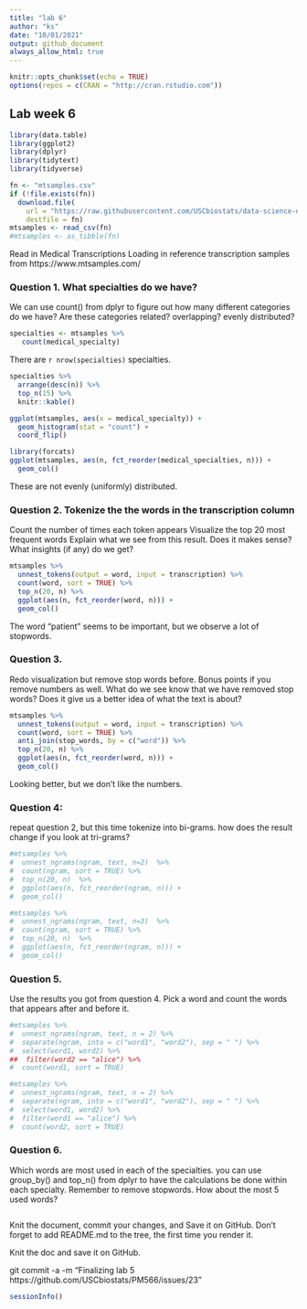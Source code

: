 ```yaml
---
title: "lab 6"
author: "ks"
date: "10/01/2021"
output: github_document
always_allow_html: true
---
```


```r
knitr::opts_chunk$set(echo = TRUE)
options(repos = c(CRAN = "http://cran.rstudio.com"))
```

## Lab week 6 

```r
library(data.table)
library(ggplot2)
library(dplyr)
library(tidytext)
library(tidyverse)
```


```r
fn <- "mtsamples.csv"
if (!file.exists(fn))
  download.file(
    url = "https://raw.githubusercontent.com/USCbiostats/data-science-data/master/00_mtsamples/mtsamples.csv",
    destfile = fn)
mtsamples <- read_csv(fn)
#mtsamples <- as_tibble(fn)
```

Read in Medical Transcriptions
Loading in reference transcription samples from https://www.mtsamples.com/



### Question 1. What specialties do we have?

We can use count() from dplyr to figure out how many different categories do we have? Are these categories related? overlapping? evenly distributed?

```r
specialties <- mtsamples %>%
   count(medical_specialty)
```

There are `r nrow(specialties)` specialties.

```r
specialties %>%
  arrange(desc(n)) %>%
  top_n(15) %>%
  knitr::kable()
```

```r
ggplot(mtsamples, aes(x = medical_specialty)) +
  geom_histogram(stat = "count") +
  coord_flip()
```

```r
library(forcats)
ggplot(mtsamples, aes(n, fct_reorder(medical_specialties, n))) +
  geom_col()
```

These are not evenly (uniformly) distributed.

### Question 2. Tokenize the the words in the transcription column
Count the number of times each token appears
Visualize the top 20 most frequent words
Explain what we see from this result. Does it makes sense? What insights (if any) do we get?

```r
mtsamples %>%
  unnest_tokens(output = word, input = transcription) %>%
  count(word, sort = TRUE) %>%
  top_n(20, n) %>%
  ggplot(aes(n, fct_reorder(word, n))) +
  geom_col()
```

The word "patient" seems to be important, but we observe a lot of stopwords.


### Question 3. 

Redo visualization but remove stop words before.
Bonus points if you remove numbers as well.
What do we see know that we have removed stop words? Does it give us a better idea of what the text is about?

```r
mtsamples %>%
  unnest_tokens(output = word, input = transcription) %>%
  count(word, sort = TRUE) %>%
  anti_join(stop_words, by = c("word")) %>%
  top_n(20, n) %>%
  ggplot(aes(n, fct_reorder(word, n))) +
  geom_col()
```

Looking better, but we don't like the numbers.

 


### Question 4: 

repeat question 2, but this time tokenize into bi-grams. how does the result change if you look at tri-grams?

```r
#mtsamples %>%
#  unnest_ngrams(ngram, text, n=2)  %>%
#  count(ngram, sort = TRUE) %>%
#  top_n(20, n)  %>%
#  ggplot(aes(n, fct_reorder(ngram, n))) +
#  geom_col()
```

```r
#mtsamples %>%
#  unnest_ngrams(ngram, text, n=3)  %>%
#  count(ngram, sort = TRUE) %>%
#  top_n(20, n)  %>%
#  ggplot(aes(n, fct_reorder(ngram, n))) +
#  geom_col()
```

### Question 5.
Use the results you got from question 4. Pick a word and count the words that appears after and before it.

```r
#mtsamples %>%
#  unnest_ngrams(ngram, text, n = 2) %>%
#  separate(ngram, into = c("word1", "word2"), sep = " ") %>%
#  select(word1, word2) %>%
##  filter(word2 == "alice") %>%
#  count(word1, sort = TRUE)
```

```r
#mtsamples %>%
#  unnest_ngrams(ngram, text, n = 2) %>%
#  separate(ngram, into = c("word1", "word2"), sep = " ") %>%
#  select(word1, word2) %>%
#  filter(word1 == "alice") %>%
#  count(word2, sort = TRUE)
```

### Question 6.
Which words are most used in each of the specialties. you can use group_by() and top_n() from dplyr to have the calculations be done within each specialty. Remember to remove stopwords. How about the most 5 used words?

```r

```


Knit the document, commit your changes, and Save it on GitHub. Don’t forget to add README.md to the tree, the first time you render it.


Knit the doc and save it on GitHub.

git commit -a -m "Finalizing lab 5 https://github.com/USCbiostats/PM566/issues/23"


```r
sessionInfo()
```

